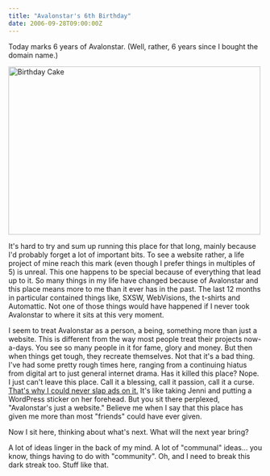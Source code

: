 ```yaml
---
title: "Avalonstar's 6th Birthday"
date: 2006-09-28T09:00:00Z
---
```


Today marks 6 years of Avalonstar. (Well, rather, 6 years since I bought the domain name.)

[<img src="https://static.flickr.com/103/255755842_0e8fe94914.jpg" width="500" height="333" alt="Birthday Cake" />][1]

It's hard to try and sum up running this place for that long, mainly because I'd probably forget a lot of important bits. To see a website rather, a life project of mine reach this mark (even though I prefer things in multiples of 5) is unreal. This one happens to be special because of everything that lead up to it. So many things in my life have changed because of Avalonstar and this place means more to me than it ever has in the past. The last 12 months in particular contained things like, SXSW, WebVisions, the t-shirts and Automattic. Not one of those things would have happened if I never took Avalonstar to where it sits at this very moment.

I seem to treat Avalonstar as a person, a being, something more than just a website. This is different from the way most people treat their projects now-a-days. You see so many people in it for fame, glory and money. But then when things get tough, they recreate themselves. Not that it's a bad thing. I've had some pretty rough times here, ranging from a continuing hiatus from digital art to just general internet drama. Has it killed this place? Nope. I just can't leave this place. Call it a blessing, call it passion, call it a curse. [That's why I could never slap ads on it.][2] It's like taking Jenni and putting a WordPress sticker on her forehead. But you sit there perplexed, "Avalonstar's just a website." Believe me when I say that this place has given me more than most "friends" could have ever given.

Now I sit here, thinking about what's next. What will the next year bring?

A lot of ideas linger in the back of my mind. A lot of "communal" ideas... you know, things having to do with "community". Oh, and I need to break this dark streak too. Stuff like that.

[1]: http://www.flickr.com/photos/avalonstar/255755842/
[2]: http://avalonstar.com/2006/09/06/ads-make-me-feel-dirty/
